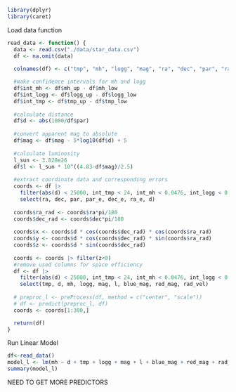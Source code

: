 ```r
library(dplyr)
library(caret)
```


Load data function
```r
read_data <- function() {
  data <- read.csv("./data/star_data.csv")
  df <- na.omit(data)
  
  colnames(df) <- c("tmp", "mh", "logg", "mag", "ra", "dec", "par", "ra_e", "dec_e", "par_e", "logg_low", "logg_up", "mh_low", "mh_up","tmp_low", "tmp_up", "blue_mag", "red_mag", "rad_vel")

  #make confidence intervals for mh and logg
  df$int_mh <- df$mh_up - df$mh_low
  df$int_logg <- df$logg_up - df$logg_low
  df$int_tmp <- df$tmp_up - df$tmp_low
  
  #calculate distance
  df$d <- abs(1000/df$par)
  
  #convert apparent mag to absolute
  df$mag <- df$mag - 5*log10(df$d) + 5
  
  #calculate luminosity
  l_sun <- 3.828e26
  df$l <- l_sun * 10^((4.83-df$mag)/2.5)
  
  #extract coordinate data and corresponding errors
  coords <- df |>
    filter(abs(d) < 25000, int_tmp < 24, int_mh < 0.0476, int_logg < 0.025) |>
    select(ra, dec, par, par_e, dec_e, ra_e, d)
  
  coords$ra_rad <- coords$ra*pi/180
  coords$dec_rad <- coords$dec*pi/180
  
  coords$x <- coords$d * cos(coords$dec_rad) * cos(coords$ra_rad)
  coords$y <- coords$d * cos(coords$dec_rad) * sin(coords$ra_rad)
  coords$z <- coords$d * sin(coords$dec_rad)
  
  coords <- coords |> filter(z<0)
  #remove used columns for space efficiency
  df <- df |> 
    filter(abs(d) < 25000, int_tmp < 24, int_mh < 0.0476, int_logg < 0.025, par_e < 0.0132) |>
    select(tmp, d, mh, logg, mag, l, blue_mag, red_mag, rad_vel) 
  
  # preproc_l <- preProcess(df, method = c("center", "scale"))
  # df <- predict(preproc_l, df)
  coords <- coords[1:300,]

  return(df)
}
```

Run Linear Model

```r
df<-read_data()
model_l <- lm(mh ~ d + tmp + logg + mag + l + blue_mag + red_mag + rad_vel, data = df)
summary(model_l)
```

NEED TO GET MORE PREDICTORS















